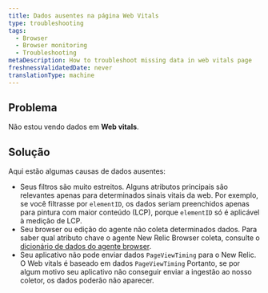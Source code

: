```yaml
---
title: Dados ausentes na página Web Vitals
type: troubleshooting
tags:
  - Browser
  - Browser monitoring
  - Troubleshooting
metaDescription: How to troubleshoot missing data in web vitals page
freshnessValidatedDate: never
translationType: machine
---
```


## Problema

Não estou vendo dados em <DoNotTranslate>**Web vitals**</DoNotTranslate>.

## Solução

Aqui estão algumas causas de dados ausentes:

* Seus filtros são muito estreitos. Alguns atributos principais são relevantes apenas para determinados sinais vitais da web. Por exemplo, se você filtrasse por `elementID`, os dados seriam preenchidos apenas para pintura com maior conteúdo (LCP), porque `elementID` só é aplicável à medição de LCP.
* Seu browser ou edição do agente não coleta determinados dados. Para saber qual atributo chave o agente New Relic Browser coleta, consulte o [dicionário de dados do agente browser](/attribute-dictionary/?dataSource=Browser+agent).
* Seu aplicativo não pode enviar dados `PageViewTiming` para o New Relic. O Web vitals é baseado em dados `PageViewTiming` Portanto, se por algum motivo seu aplicativo não conseguir enviar a ingestão ao nosso coletor, os dados poderão não aparecer.
